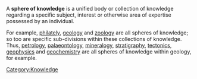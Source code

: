 A '''sphere of knowledge''' is a unified body or collection of knowledge regarding a specific subject, interest or otherwise area of expertise possessed by an individual.

For example, [[philately]], [[geology]] and [[zoology]] are all spheres of knowledge; so too are specific sub-divisions within these collections of knowledge.
Thus, [[petrology]], [[palaeontology]], [[mineralogy]], [[stratigraphy]], [[tectonics]], [[geophysics]] and [[geochemistry]] are all spheres of knowledge within geology, for example.

[[Category:Knowledge]]